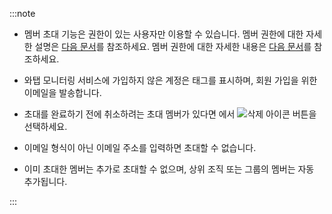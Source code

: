 :::note

* 멤버 초대 기능은 <Cmdname sid="member_management" className="b600" /> 권한이 있는 사용자만 이용할 수 있습니다. 멤버 권한에 대한 자세한 설명은 [다음 문서](project-structure#project-auth)를 참조하세요. 멤버 권한에 대한 자세한 내용은 [다음 문서](../project/project-structure#project-auth)를 참조하세요.

* 와탭 모니터링 서비스에 가입하지 않은 계정은 <code><Cmdname sid="new_account" /></code> 태그를 표시하며, 회원 가입을 위한 이메일을 발송합니다.

* 초대를 완료하기 전에 취소하려는 초대 멤버가 있다면 <Cmdname sid="member_invite_list" className="uitext" replace="({length})" />에서 ![삭제 아이콘](/img/ico-trash-red.svg) 버튼을 선택하세요.

* 이메일 형식이 아닌 이메일 주소를 입력하면 초대할 수 없습니다.

* 이미 초대한 멤버는 추가로 초대할 수 없으며, 상위 조직 또는 그룹의 멤버는 자동 추가됩니다.

:::